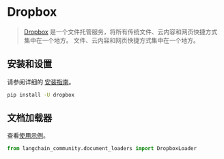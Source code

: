 # Dropbox

> [Dropbox](https://en.wikipedia.org/wiki/Dropbox) 是一个文件托管服务，将所有传统文件、云内容和网页快捷方式集中在一个地方。
> 文件、云内容和网页快捷方式集中在一个地方。
 

## 安装和设置

请参阅详细的 [安装指南](/docs/integrations/document_loaders/dropbox#prerequisites)。

```bash
pip install -U dropbox
```

## 文档加载器

查看[使用示例](/docs/integrations/document_loaders/dropbox)。

```python
from langchain_community.document_loaders import DropboxLoader
```
